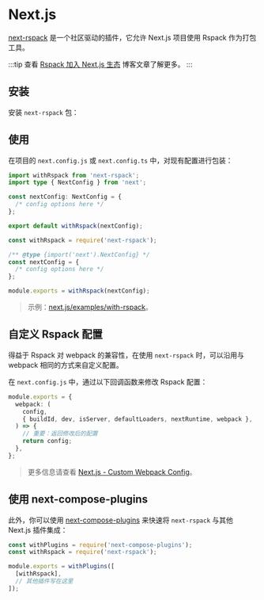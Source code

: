 
# Next.js

[next-rspack](https://www.npmjs.com/package/next-rspack) 是一个社区驱动的插件，它允许 Next.js 项目使用 Rspack 作为打包工具。

:::tip
查看 [Rspack 加入 Next.js 生态](/blog/rspack-next-partner) 博客文章了解更多。
:::

## 安装

安装 `next-rspack` 包：

<PackageManagerTabs command="add next-rspack -D" />

## 使用

在项目的 `next.config.js` 或 `next.config.ts` 中，对现有配置进行包装：

<Tabs>
  <Tab label="next.config.ts">

```ts
import withRspack from 'next-rspack';
import type { NextConfig } from 'next';

const nextConfig: NextConfig = {
  /* config options here */
};

export default withRspack(nextConfig);
```

  </Tab>
  <Tab label="next.config.js">

```ts
const withRspack = require('next-rspack');

/** @type {import('next').NextConfig} */
const nextConfig = {
  /* config options here */
};

module.exports = withRspack(nextConfig);
```

  </Tab>
</Tabs>

> 示例：[next.js/examples/with-rspack](https://github.com/vercel/next.js/tree/canary/examples/with-rspack)。

## 自定义 Rspack 配置

得益于 Rspack 对 webpack 的兼容性，在使用 `next-rspack` 时，可以沿用与 webpack 相同的方式来自定义配置。

在 `next.config.js` 中，通过以下回调函数来修改 Rspack 配置：

```ts title="next.config.js"
module.exports = {
  webpack: (
    config,
    { buildId, dev, isServer, defaultLoaders, nextRuntime, webpack },
  ) => {
    // 重要：返回修改后的配置
    return config;
  },
};
```

> 更多信息请查看 [Next.js - Custom Webpack Config](https://nextjs.org/docs/app/api-reference/config/next-config-js/webpack)。

## 使用 next-compose-plugins

此外，你可以使用 [next-compose-plugins](https://www.npmjs.com/package/next-compose-plugins) 来快速将 `next-rspack` 与其他 Next.js 插件集成：

```js title="next.config.js"
const withPlugins = require('next-compose-plugins');
const withRspack = require('next-rspack');

module.exports = withPlugins([
  [withRspack],
  // 其他插件写在这里
]);
```
